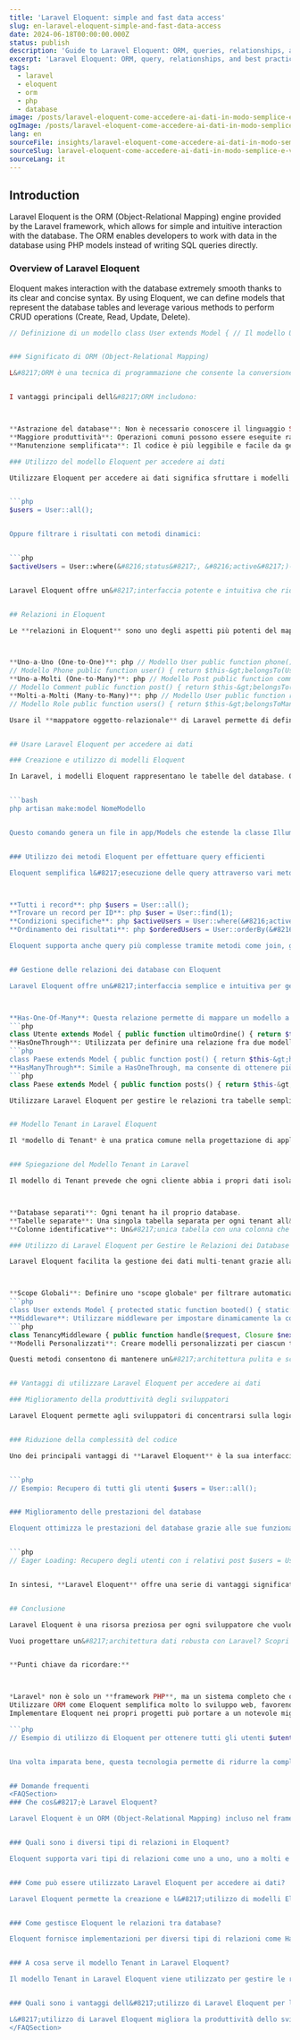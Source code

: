```yaml
---
title: 'Laravel Eloquent: simple and fast data access'
slug: en-laravel-eloquent-simple-and-fast-data-access
date: 2024-06-18T00:00:00.000Z
status: publish
description: 'Guide to Laravel Eloquent: ORM, queries, relationships, and best practices for accessing data efficiently.'
excerpt: 'Laravel Eloquent: ORM, query, relationships, and best practices for data.'
tags:
  - laravel
  - eloquent
  - orm
  - php
  - database
image: /posts/laravel-eloquent-come-accedere-ai-dati-in-modo-semplice-e-veloce/card.webp
ogImage: /posts/laravel-eloquent-come-accedere-ai-dati-in-modo-semplice-e-veloce/og.webp
lang: en
sourceFile: insights/laravel-eloquent-come-accedere-ai-dati-in-modo-semplice-e-veloce.mdx
sourceSlug: laravel-eloquent-come-accedere-ai-dati-in-modo-semplice-e-veloce
sourceLang: it
---
```



<BreakoutImage src="/posts/laravel-eloquent-come-accedere-ai-dati-in-modo-semplice-e-veloce/cover.webp" alt="Esempi di modelli Eloquent in un progetto Laravel" />










## Introduction

Laravel Eloquent is the ORM (Object-Relational Mapping) engine provided by the Laravel framework, which allows for simple and intuitive interaction with the database. The ORM enables developers to work with data in the database using PHP models instead of writing SQL queries directly.



### Overview of Laravel Eloquent

Eloquent makes interaction with the database extremely smooth thanks to its clear and concise syntax. By using Eloquent, we can define models that represent the database tables and leverage various methods to perform CRUD operations (Create, Read, Update, Delete).



```php
// Definizione di un modello class User extends Model { // Il modello User è collegato alla tabella &#8216;users&#8217; nel database }


### Significato di ORM (Object-Relational Mapping)

L&#8217;ORM è una tecnica di programmazione che consente la conversione dei dati tra sistemi incompatibili utilizzando la programmazione orientata agli oggetti. In pratica, permette di mappare le tabelle del database a classi PHP e le righe a istanze degli oggetti.


I vantaggi principali dell&#8217;ORM includono:



**Astrazione del database**: Non è necessario conoscere il linguaggio SQL.
**Maggiore produttività**: Operazioni comuni possono essere eseguite rapidamente.
**Manutenzione semplificata**: Il codice è più leggibile e facile da gestire.

### Utilizzo del modello Eloquent per accedere ai dati

Utilizzare Eloquent per accedere ai dati significa sfruttare i modelli per interagire con le tabelle del database. Ad esempio, possiamo recuperare tutti gli utenti dalla tabella users con una semplice chiamata:


```php
$users = User::all();


Oppure filtrare i risultati con metodi dinamici:


```php
$activeUsers = User::where(&#8216;status&#8217;, &#8216;active&#8217;)-&gt;get();


Laravel Eloquent offre un&#8217;interfaccia potente e intuitiva che riduce drasticamente la complessità nella gestione dei dati.


## Relazioni in Eloquent

Le **relazioni in Eloquent** sono uno degli aspetti più potenti del mappatore oggetto-relazionale di Laravel. Questo permette di gestire facilmente le relazioni tra le tabelle del database. Eloquent supporta vari tipi di relazioni:



**Uno-a-Uno (One-to-One)**: php // Modello User public function phone() { return $this-&gt;hasOne(Phone::class); }
// Modello Phone public function user() { return $this-&gt;belongsTo(User::class); }
**Uno-a-Molti (One-to-Many)**: php // Modello Post public function comments() { return $this-&gt;hasMany(Comment::class); }
// Modello Comment public function post() { return $this-&gt;belongsTo(Post::class); }
**Molti-a-Molti (Many-to-Many)**: php // Modello User public function roles() { return $this-&gt;belongsToMany(Role::class); }
// Modello Role public function users() { return $this-&gt;belongsToMany(User::class); }

Usare il **mappatore oggetto-relazionale** di Laravel permette di definire queste relazioni direttamente all&#8217;interno dei modelli, rendendo il codice più pulito e facile da mantenere. La gestione delle relazioni tra le tabelle diventa quindi intuitiva, semplificando la scrittura delle query e la manipolazione dei dati.


## Usare Laravel Eloquent per accedere ai dati

### Creazione e utilizzo di modelli Eloquent

In Laravel, i modelli Eloquent rappresentano le tabelle del database. Ogni modello corrisponde a una tabella e offre un&#8217;interfaccia intuitiva per interagire con i dati. Per creare un modello, utilizza il comando Artisan:


```bash
php artisan make:model NomeModello


Questo comando genera un file in app/Models che estende la classe Illuminate\Database\Eloquent\Model. Puoi definire attributi e metodi personalizzati all&#8217;interno di questo file.


### Utilizzo dei metodi Eloquent per effettuare query efficienti

Eloquent semplifica l&#8217;esecuzione delle query attraverso vari metodi predefiniti. Alcuni esempi includono:



**Tutti i record**: php $users = User::all();
**Trovare un record per ID**: php $user = User::find(1);
**Condizioni specifiche**: php $activeUsers = User::where(&#8216;active&#8217;, 1)-&gt;get();
**Ordinamento dei risultati**: php $orderedUsers = User::orderBy(&#8216;name&#8217;, &#8216;asc&#8217;)-&gt;get();

Eloquent supporta anche query più complesse tramite metodi come join, groupBy e having, fornendo strumenti potenti per gestire qualsiasi esigenza di accesso ai dati.


## Gestione delle relazioni dei database con Eloquent

Laravel Eloquent offre un&#8217;interfaccia semplice e intuitiva per gestire le relazioni tra tabelle nel database. Le principali tipologie di relazioni che puoi implementare includono:



**Has-One-Of-Many**: Questa relazione permette di mappare un modello a uno specifico record tra molti. Ad esempio, se hai una tabella utenti e una tabella ordini, puoi utilizzare HasOneOfMany per ottenere l&#8217;ordine più recente di ciascun utente.
```php
class Utente extends Model { public function ultimoOrdine() { return $this-&gt;hasOne(Order::class)-&gt;latest(); } }
**HasOneThrough**: Utilizzata per definire una relazione fra due modelli attraverso un terzo modello. Ad esempio, se hai una tabella Paesi, Utenti e Post, puoi usare HasOneThrough per ottenere il post di un utente tramite il paese.
```php
class Paese extends Model { public function post() { return $this-&gt;hasOneThrough(Post::class, Utente::class); } }
**HasManyThrough**: Simile a HasOneThrough, ma consente di ottenere più record correlati. Ad esempio, tutti i post degli utenti di un determinato paese.
```php
class Paese extends Model { public function posts() { return $this-&gt;hasManyThrough(Post::class, Utente::class); } }

Utilizzare Laravel Eloquent per gestire le relazioni tra tabelle semplifica la scrittura di query complesse e migliora la leggibilità del codice. La flessibilità offerta da Eloquent permette di modellare le relazioni dei dati in modo naturale e intuitivo.


## Modello Tenant in Laravel Eloquent

Il *modello di Tenant* è una pratica comune nella progettazione di applicazioni multi-tenant, dove un&#8217;unica istanza dell&#8217;applicazione serve più clienti (o tenant). In Laravel, il modello di Tenant può essere implementato in modo efficace utilizzando Eloquent per gestire le relazioni tra i database.


### Spiegazione del Modello Tenant in Laravel

Il modello di Tenant prevede che ogni cliente abbia i propri dati isolati dagli altri. Questo può essere realizzato mediante:



**Database separati**: Ogni tenant ha il proprio database.
**Tabelle separate**: Una singola tabella separata per ogni tenant all&#8217;interno dello stesso database.
**Colonne identificative**: Un&#8217;unica tabella con una colonna che identifica il tenant a cui appartiene ogni record.

### Utilizzo di Laravel Eloquent per Gestire le Relazioni dei Database

Laravel Eloquent facilita la gestione dei dati multi-tenant grazie alla sua flessibilità e potenza. Alcuni approcci comuni includono:



**Scope Globali**: Definire uno *scope globale* per filtrare automaticamente i dati in base al tenant corrente. Ad esempio:
```php
class User extends Model { protected static function booted() { static::addGlobalScope(&#8216;tenant&#8217;, function (Builder $builder) { $builder-&gt;where(&#8216;tenant_id&#8217;, auth()-&gt;user()-&gt;tenant_id); }); } }
**Middleware**: Utilizzare middleware per impostare dinamicamente la connessione al database in base al tenant corrente.
```php
class TenancyMiddleware { public function handle($request, Closure $next) { $tenant = auth()-&gt;user()-&gt;tenant; config([&#8216;database.connections.mysql.database&#8217; =&gt; &#8216;tenant_&#8217; . $tenant-&gt;id]); DB::reconnect(); return $next($request); } }
**Modelli Personalizzati**: Creare modelli personalizzati per ciascun tenant, se necessario, per separare logicamente i dati.

Questi metodi consentono di mantenere un&#8217;architettura pulita e scalabile, garantendo che i dati dei tenant restino isolati e sicuri.


## Vantaggi di utilizzare Laravel Eloquent per accedere ai dati

### Miglioramento della produttività degli sviluppatori

Laravel Eloquent permette agli sviluppatori di concentrarsi sulla logica di business, lasciando a Eloquent il compito di interfacciarsi con il database. Grazie alle sue API intuitive e alla chiara sintassi, è possibile scrivere query in modo rapido ed efficiente. Utilizzando i modelli Eloquent, si riduce il numero di righe di codice necessarie per operazioni comuni come inserimenti, aggiornamenti e cancellazioni.


### Riduzione della complessità del codice

Uno dei principali vantaggi di **Laravel Eloquent** è la sua interfaccia intuitiva. Questo ORM (Object-Relational Mapping) consente di interagire con il database utilizzando modelli che rappresentano le tabelle del database stesso. La sintassi pulita e leggibile delle query Eloquent facilita la manutenzione del codice, rendendo più semplice l&#8217;individuazione e la risoluzione dei problemi.


```php
// Esempio: Recupero di tutti gli utenti $users = User::all();


### Miglioramento delle prestazioni del database

Eloquent ottimizza le prestazioni del database grazie alle sue funzionalità avanzate. Le query generate sono efficienti e possono essere ottimizzate ulteriormente tramite tecniche come eager loading e lazy loading. Ad esempio, l&#8217;eager loading permette di caricare le relazioni necessarie in una singola query SQL, riducendo il numero di query eseguite.


```php
// Eager Loading: Recupero degli utenti con i relativi post $users = User::with(&#8216;posts&#8217;)-&gt;get();


In sintesi, **Laravel Eloquent** offre una serie di vantaggi significativi che migliorano la produttività degli sviluppatori, riducono la complessità del codice e ottimizzano le prestazioni del database.


## Conclusione

Laravel Eloquent è una risorsa preziosa per ogni sviluppatore che vuole accedere ai dati in modo semplice e veloce. Continuare ad esplorare e sperimentare le sue funzionalità permette di massimizzare il potenziale nell&#8217;accesso e gestione dei dati.

Vuoi progettare un&#8217;architettura dati robusta con Laravel? Scopri i miei [servizi](/services/) o scrivimi da [contatti](/contatti/).


**Punti chiave da ricordare:**



*Laravel* non è solo un **framework PHP**, ma un sistema completo che offre strumenti potenti come **Eloquent**.
Utilizzare ORM come Eloquent semplifica molto lo sviluppo web, favorendo una corretta struttura delle applicazioni come **MVC**.
Implementare Eloquent nei propri progetti può portare a un notevole miglioramento della produttività e delle prestazioni del database.

```php
// Esempio di utilizzo di Eloquent per ottenere tutti gli utenti $utenti = User::all();


Una volta imparata bene, questa tecnologia permette di ridurre la complessità del codice senza compromettere le performance. Non esitare a sperimentare con le diverse funzionalità offerte da Laravel Eloquent per creare applicazioni solide ed efficienti.


## Domande frequenti
<FAQSection>
### Che cos&#8217;è Laravel Eloquent?

Laravel Eloquent è un ORM (Object-Relational Mapping) incluso nel framework Laravel. Fornisce un&#8217;implementazione ActiveRecord semplice e intuitiva per lavorare con il tuo database.


### Quali sono i diversi tipi di relazioni in Eloquent?

Eloquent supporta vari tipi di relazioni come uno a uno, uno a molti e molti a molti. Queste relazioni aiutano a definire come diverse tabelle del database sono correlate tra loro.


### Come può essere utilizzato Laravel Eloquent per accedere ai dati?

Laravel Eloquent permette la creazione e l&#8217;utilizzo di modelli Eloquent per accedere ai dati nel database. Fornisce anche metodi di query efficienti per il recupero e la manipolazione dei dati.


### Come gestisce Eloquent le relazioni tra database?

Eloquent fornisce implementazioni per diversi tipi di relazioni come Has-One-Of-Many, HasOneThrough e HasManyThrough. Queste implementazioni consentono una facile gestione delle relazioni tra database all&#8217;interno di Laravel.


### A cosa serve il modello Tenant in Laravel Eloquent?

Il modello Tenant in Laravel Eloquent viene utilizzato per gestire le relazioni tra database. Aiuta nell&#8217;organizzazione e nella gestione dei dati relativi a diversi tenant o clienti all&#8217;interno di un sistema.


### Quali sono i vantaggi dell&#8217;utilizzo di Laravel Eloquent per l&#8217;accesso ai dati?

L&#8217;utilizzo di Laravel Eloquent migliora la produttività dello sviluppatore offrendo un&#8217;interfaccia intuitiva e riducendo la complessità del codice. Migliora anche le prestazioni del database attraverso funzionalità di query ottimizzate.
</FAQSection>